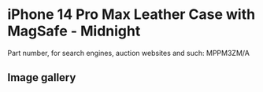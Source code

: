 
# iPhone 14 Pro Max Leather Case with MagSafe - Midnight

Part number, for search engines, auction websites and such: MPPM3ZM/A

## Image gallery

<div style={{ width: '100%', maxWidth: '768px' }}>
<GalleryComponent
    images={[
      {
        original: "/everysource/MPPM3.webp",
        thumbnail: "/everypreview/MPPM3.webp",
      },
      {
        original: "/everysource/MPPM3_AV1.webp",
        thumbnail: "/everypreview/MPPM3_AV1.webp",
      },
      {
        original: "/everysource/MPPM3_AV2.webp",
        thumbnail: "/everypreview/MPPM3_AV2.webp",
      },
      {
        original: "/everysource/MPPM3_AV3.webp",
        thumbnail: "/everypreview/MPPM3_AV3.webp",
      }
    ]}
  />
</div>
